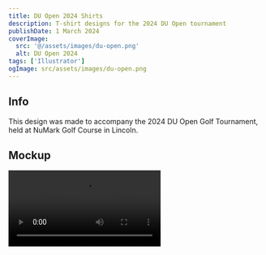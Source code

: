 ```yaml
---
title: DU Open 2024 Shirts
description: T-shirt designs for the 2024 DU Open tournament
publishDate: 1 March 2024
coverImage:
  src: '@/assets/images/du-open.png'
  alt: DU Open 2024
tags: ['Illustrator']
ogImage: src/assets/images/du-open.png
---
```



## Info

This design was made to accompany the 2024 DU Open Golf Tournament, held at NuMark Golf Course in Lincoln.

## Mockup

<Video src="du-open" />